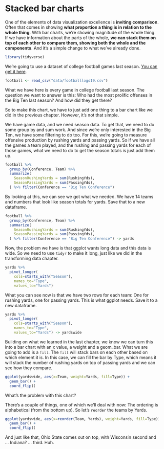 # Stacked bar charts

One of the elements of data visualization excellence is **inviting comparison**. Often that comes in showing **what proportion a thing is in relation to the whole thing**. With bar charts, we're showing magnitude of the whole thing. If we have information about the parts of the whole, **we can stack them on top of each other to compare them, showing both the whole and the components**. And it's a simple change to what we've already done. 

```r
library(tidyverse)
```
We're going to use a dataset of college football games last season. [You can get it here](https://unl.box.com/s/2prgq48ctoxlukn6kmfjw0u1opda5s0m). 

```r
football <- read_csv("data/footballlogs19.csv")
```
What we have here is every game in college football last season. The question we want to answer is this: Who had the most prolific offenses in the Big Ten last season? And how did they get there? 

So to make this chart, we have to just add one thing to a bar chart like we did in the previous chapter. However, it's not that simple.

We have game data, and we need season data. To get that, we need to do some group by and sum work. And since we're only interested in the Big Ten, we have some filtering to do too. For this, we're going to measure offensive production by rushing yards and passing yards. So if we have all the games a team played, and the rushing and passing yards for each of those games, what we need to do to get the season totals is just add them up.

```r
football %>% 
  group_by(Conference, Team) %>% 
  summarize(
    SeasonRushingYards = sum(RushingYds),
    SeasonPassingYards = sum(PassingYds),
  ) %>% filter(Conference == "Big Ten Conference")
```

By looking at this, we can see we got what we needed. We have 14 teams and numbers that look like season totals for yards. Save that to a new dataframe.

```r
football %>% 
  group_by(Conference, Team) %>% 
  summarize(
    SeasonRushingYards = sum(RushingYds),
    SeasonPassingYards = sum(PassingYds),
  ) %>% filter(Conference == "Big Ten Conference") -> yards
```

Now, the problem we have is that ggplot wants long data and this data is wide. So we need to use `tidyr` to make it long, just like we did in the transforming data chapter.

```r
yards %>% 
  pivot_longer(
    cols=starts_with("Season"), 
    names_to="Type", 
    values_to="Yards")
```

What you can see now is that we have two rows for each team: One for rushing yards, one for passing yards. This is what ggplot needs. Save it to a new dataframe.

```r
yards %>% 
  pivot_longer(
    cols=starts_with("Season"), 
    names_to="Type", 
    values_to="Yards") -> yardswide
```

Building on what we learned in the last chapter, we know we can turn this into a bar chart with an x value, a weight and a geom_bar. What we are going to add is a `fill`. The `fill` will stack bars on each other based on which element it is. In this case, we can fill the bar by Type, which means it will stack the number of rushing yards on top of passing yards and we can see how they compare. 

```r
ggplot(yardswide, aes(x=Team, weight=Yards, fill=Type)) + 
  geom_bar() + 
  coord_flip()
```

What's the problem with this chart? 

There's a couple of things, one of which we'll deal with now: The ordering is alphabetical (from the bottom up). So let's `reorder` the teams by Yards.

```r
ggplot(yardswide, aes(x=reorder(Team, Yards), weight=Yards, fill=Type)) + 
  geom_bar() + 
  coord_flip()
```

And just like that, Ohio State comes out on top, with Wisconsin second and ... Indiana? ... third. Huh.